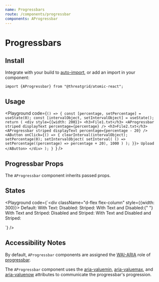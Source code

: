```yaml
---
name: Progressbars
route: /components/progressbar
components: AProgressbar
---
```



# Progressbars

## Install

Integrate with your build to [auto-import](/#integrating), or add an import in your component:

```
import {AProgressbar} from "@threatgrid/atomic-react";
```

## Usage

<Playground
  code={`() => {
  const [percentage, setPercentage] = useState(0);
  const [intervalObject, setIntervalObject] = useState();
  return (
    <div style={{width: 200}}>
      <h3>File1.txt</h3>
      <AProgressbar striped displayText percentage={percentage} />
      <h3>File2.txt</h3>
      <AProgressbar striped displayText percentage={percentage - 20} />
      <AButton
        onClick={() => {
          clearInterval(intervalObject);
          setPercentage(0);
          setIntervalObject(
            setInterval(
              () => setPercentage((percentage) => percentage + 20),
              1000
            )
          );
        }}>
        Upload
      </AButton>
    </div>
  );
}
`}
/>

## Progressbar Props

The `AProgressbar` component inherits passed props.

<Props of="AProgressbar" />

## States

<Playground
  code={`<div className="d-flex flex-column" style={{width: 300}}>
  Default: <AProgressbar percentage={50} />
  With Text: <AProgressbar displayText percentage={50} />
  Disabled: <AProgressbar disabled percentage={50} />
  Striped: <AProgressbar striped percentage={50} />
  With Text and Disabled:{" "}
  <AProgressbar disabled displayText percentage={50} />
  With Text and Striped: <AProgressbar
    striped
    displayText
    percentage={50}
  />
  Disabled and Striped: <AProgressbar striped disabled percentage={50} />
  With Text and Disabled and Striped: <AProgressbar
    displayText
    striped
    disabled
    percentage={50}
  />
</div>
`}
/>

## Accessibility Notes

By default, `AProgressbar` components are assigned the [WAI-ARIA](https://www.w3.org/WAI/standards-guidelines/aria/) role of [progressbar](https://www.w3.org/TR/wai-aria/#progressbar).

The `AProgressbar` component uses the [aria-valuemin](https://www.w3.org/TR/wai-aria/#aria-valuemin), [aria-valuemax](https://www.w3.org/TR/wai-aria/#aria-valuemax), and [aria-valuenow](https://www.w3.org/TR/wai-aria/#aria-valuenow) attributes to communicate the progressbar's progression.
